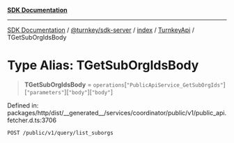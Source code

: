 [**SDK Documentation**](../../../../../../README.mdx)

***

[SDK Documentation](../../../../../../packages.mdx) / [@turnkey/sdk-server](../../../../README.mdx) / [index](../../../README.mdx) / [TurnkeyApi](../README.mdx) / TGetSubOrgIdsBody

# Type Alias: TGetSubOrgIdsBody

> **TGetSubOrgIdsBody** = `operations`\[`"PublicApiService_GetSubOrgIds"`\]\[`"parameters"`\]\[`"body"`\]\[`"body"`\]

Defined in: packages/http/dist/\_\_generated\_\_/services/coordinator/public/v1/public\_api.fetcher.d.ts:3706

`POST /public/v1/query/list_suborgs`
